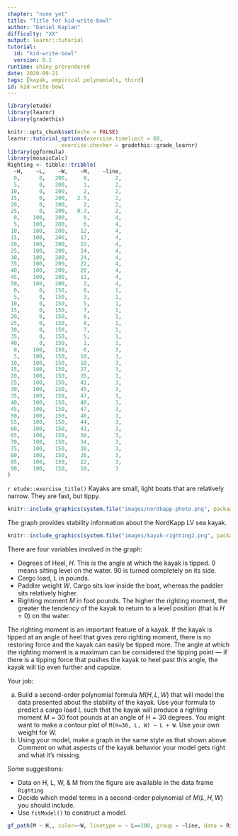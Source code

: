 ```yaml
---
chapter: "none yet"
title: "Title for kid-write-bowl"
author: "Daniel Kaplan"
difficulty: "XX"
output: learnr::tutorial
tutorial:
  id: "kid-write-bowl"
  version: 0.1
runtime: shiny_prerendered
date: 2020-09-21 
tags: [kayak, empirical polynomials, third]
id: kid-write-bowl
---
```


```r
library(etude)
library(learnr)
library(gradethis)

knitr::opts_chunk$set(echo = FALSE)
learnr::tutorial_options(exercise.timelimit = 60, 
                 exercise.checker = gradethis::grade_learnr)
library(ggformula)
library(mosaicCalc)
Righting <- tibble::tribble(
  ~H,    ~L,    ~W,    ~M,    ~line,
  0,      0,   200,     0,        2,
  5,      0,   200,     1,        2,
 10,      0,   200,     2,        2,
 15,      0,   200,   2.5,        2,
 20,      0,   200,     2,        2,
 25,      0,   200,   0.3,        2,
  0,    100,   200,     0,        4,
  5,    100,   200,     6,        4,
 10,    100,   200,    12,        4,
 15,    100,   200,    17,        4,
 20,    100,   200,    22,        4,
 25,    100,   200,    24,        4,
 30,    100,   200,    24,        4,
 35,    100,   200,    22,        4,
 40,    100,   200,    20,        4,
 45,    100,   200,    11,        4,
 50,    100,   200,     3,        4,
  0,      0,   150,     0,        1,
  5,      0,   150,     3,        1,
 10,      0,   150,     5,        1,
 15,      0,   150,     7,        1,
 20,      0,   150,     8,        1,
 25,      0,   150,     8,        1,
 30,      0,   150,     7,        1,
 35,      0,   150,     5,        1,
 40,      0,   150,     1,        1,
  0,    100,   150,     0,        3,
  5,    100,   150,    10,        3,
 10,    100,   150,    18,        3,
 15,    100,   150,    27,        3,
 20,    100,   150,    35,        3,
 25,    100,   150,    41,        3,
 30,    100,   150,    45,        3,
 35,    100,   150,    47,        3,
 40,    100,   150,    48,        3,
 45,    100,   150,    47,        3,
 50,    100,   150,    46,        3,
 55,    100,   150,    44,        3,
 60,    100,   150,    41,        3,
 65,    100,   150,    38,        3,
 70,    100,   150,    34,        3,
 75,    100,   150,    30,        3,
 80,    100,   150,    26,        3,
 85,    100,   150,    22,        3,
 90,    100,   150,    18,        3
)       
```


`r etude::exercise_title()`       Kayaks are small, light boats that are relatively narrow.  They are fast, but tippy.  


```r
knitr::include_graphics(system.file("images/nordkapp-photo.png", package = "math141Zexercises"))
```

The graph provides stability information about the NordKapp LV sea kayak.  

```r
knitr::include_graphics(system.file("images/kayak-righting2.png", package = "math141Zexercises"))
```

There are four variables involved in the
graph:

- Degrees of Heel, $H$.  This is the angle at which the kayak is tipped.  0 means sitting level on the water.  90 is turned completely on its side.
- Cargo load, $L$ in pounds.  
- Paddler weight $W$.  Cargo sits low inside the boat, whereas the paddler sits relatively higher. 
- Righting moment $M$ in foot pounds.  The higher the righting moment, the greater the tendency of the kayak to return to a level position (that is $H = 0$) on the water.


The righting moment is an important feature of a kayak.  If the kayak is tipped at an angle of heel that gives zero righting moment, there is no restoring force and the kayak can easily be tipped more.  The angle at which the righting moment is a maximum can be considered the tipping point --- if there is a tipping force  that pushes the kayak to heel past this angle, the kayak will tip even further and capsize. 

Your job: 

a. Build a second-order polynomial formula $M(H, L, W)$ that will model the data presented about the stability of the kayak.  Use your formula to predict a cargo load $L$ such that the kayak will produce a righting moment $M=30$ foot pounds at an angle of $H=30$ degrees.  You might want to make a contour plot of `M(H=30, L, W) ~ L + W`. Use your own weight for W.
#. Using your model, make a graph in the same style as that shown above.  Comment on what aspects of the kayak behavior your model gets right and what it's missing.


Some suggestions:

* Data on H, L, W, & M from the figure are available in the data frame `Righting`
* Decide which model terms in a second-order polynomial of $M( L, H, W )$ you should include.
* Use `fitModel()` to construct a model.

```r
gf_path(M ~ H,, color=~W, linetype = ~ L==100, group = ~line, data = Righting )
```




